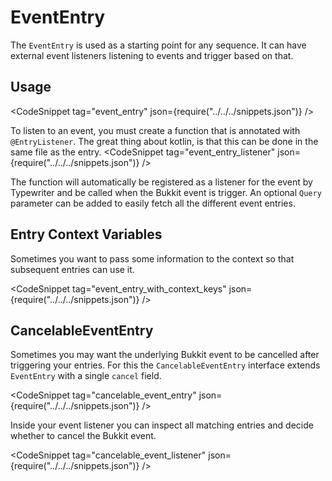 
# EventEntry

The `EventEntry` is used as a starting point for any sequence. It can have external event listeners listening to events and trigger based on that.

## Usage
<CodeSnippet tag="event_entry" json={require("../../../snippets.json")} />

To listen to an event, you must create a function that is annotated with `@EntryListener`. 
The great thing about kotlin, is that this can be done in the same file as the entry.
<CodeSnippet tag="event_entry_listener" json={require("../../../snippets.json")} />

The function will automatically be registered as a listener for the event by Typewriter and be called when the Bukkit event is trigger.
An optional `Query` parameter can be added to easily fetch all the different event entries.

## Entry Context Variables
Sometimes you want to pass some information to the context so that subsequent entries can use it.

<CodeSnippet tag="event_entry_with_context_keys" json={require("../../../snippets.json")} />

## CancelableEventEntry
Sometimes you may want the underlying Bukkit event to be cancelled after triggering your entries.
For this the `CancelableEventEntry` interface extends `EventEntry` with a single `cancel` field.

<CodeSnippet tag="cancelable_event_entry" json={require("../../../snippets.json")} />

Inside your event listener you can inspect all matching entries and decide whether to cancel the Bukkit event.

<CodeSnippet tag="cancelable_event_listener" json={require("../../../snippets.json")} />
